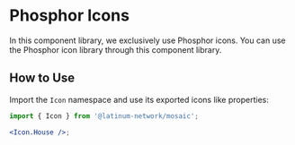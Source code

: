 
<Meta title="Atoms/Icons" />

# Phosphor Icons

In this component library, we exclusively use Phosphor icons. You can use the Phosphor icon library through this component library.

## How to Use

Import the `Icon` namespace and use its exported icons like properties:

```jsx
import { Icon } from '@latinum-network/mosaic';

<Icon.House />;
```
